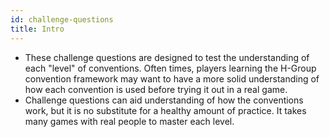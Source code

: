 ```yaml
---
id: challenge-questions
title: Intro
---
```


- These challenge questions are designed to test the understanding of each "level" of conventions. Often times, players learning the H-Group convention framework may want to have a more solid understanding of how each convention is used before trying it out in a real game.
- Challenge questions can aid understanding of how the conventions work, but it is no substitute for a healthy amount of practice. It takes many games with real people to master each level.
